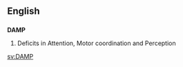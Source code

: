 ==English==

==={{acronym}}===
'''DAMP'''
# Deficits in Attention, Motor coordination and Perception

[[sv:DAMP]]